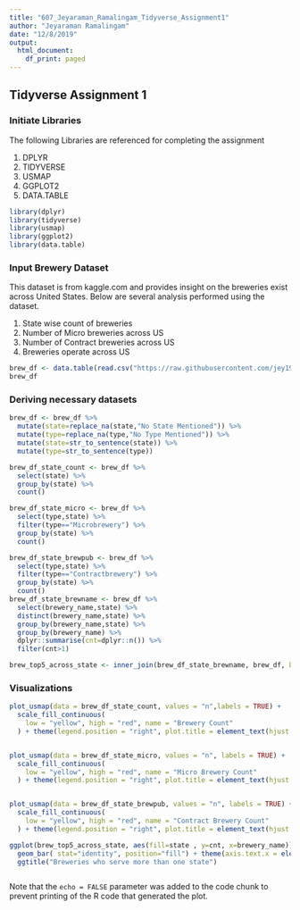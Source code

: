 ```yaml
---
title: "607_Jeyaraman_Ramalingam_Tidyverse_Assignment1"
author: "Jeyaraman Ramalingam"
date: "12/8/2019"
output: 
  html_document:
    df_print: paged
---
```

## Tidyverse Assignment 1 {.tabset .tabset-pills}

### Initiate Libraries
The following Libraries are referenced for completing the assignment

1. DPLYR
2. TIDYVERSE
3. USMAP
4. GGPLOT2
5. DATA.TABLE

```r
library(dplyr)
library(tidyverse)
library(usmap)
library(ggplot2)
library(data.table)
```

### Input Brewery Dataset

This dataset is from kaggle.com and provides insight on the breweries exist across United States. Below are several analysis performed using the dataset.

1. State wise count of breweries
2. Number of Micro breweries across US
3. Number of Contract breweries across US
4. Breweries operate across US

```r
brew_df <- data.table(read.csv("https://raw.githubusercontent.com/jey1987/DATA607/master/JR_TidyVerse_Assignment/breweries_us.csv",sep = ",", stringsAsFactors = F))
brew_df
```

### Deriving necessary datasets

```r
brew_df <- brew_df %>%
  mutate(state=replace_na(state,"No State Mentioned")) %>%
  mutate(type=replace_na(type,"No Type Mentioned")) %>%
  mutate(state=str_to_sentence(state)) %>%
  mutate(type=str_to_sentence(type))

brew_df_state_count <- brew_df %>%
  select(state) %>%
  group_by(state) %>%
  count()

brew_df_state_micro <- brew_df %>%
  select(type,state) %>%
  filter(type=="Microbrewery") %>%
  group_by(state) %>%
  count()

brew_df_state_brewpub <- brew_df %>%
  select(type,state) %>%
  filter(type=="Contractbrewery") %>%
  group_by(state) %>%
  count()
brew_df_state_brewname <- brew_df %>%
  select(brewery_name,state) %>%
  distinct(brewery_name,state) %>%
  group_by(brewery_name,state) %>%
  group_by(brewery_name) %>%
  dplyr::summarise(cnt=dplyr::n()) %>%
  filter(cnt>1) 

brew_top5_across_state <- inner_join(brew_df_state_brewname, brew_df, by = "brewery_name")
```
### Visualizations
```r
plot_usmap(data = brew_df_state_count, values = "n",labels = TRUE) + 
  scale_fill_continuous(
    low = "yellow", high = "red", name = "Brewery Count"
  ) + theme(legend.position = "right", plot.title = element_text(hjust = 0.5)) + labs(title = "Brewery Count by State")


plot_usmap(data = brew_df_state_micro, values = "n", labels = TRUE) + 
  scale_fill_continuous(
    low = "yellow", high = "red", name = "Micro Brewery Count"
  ) + theme(legend.position = "right", plot.title = element_text(hjust = 0.5)) + labs(title = "MicroBrewery Count by State")


plot_usmap(data = brew_df_state_brewpub, values = "n", labels = TRUE) + 
  scale_fill_continuous(
    low = "yellow", high = "red", name = "Contract Brewery Count"
  ) + theme(legend.position = "right", plot.title = element_text(hjust = 0.5)) + labs(title = "Contract Brewery Count by State")

ggplot(brew_top5_across_state, aes(fill=state , y=cnt, x=brewery_name)) +
  geom_bar( stat="identity", position="fill") + theme(axis.text.x = element_text(angle=90)) + xlab("Brewing Co.") + ylab("Number of Breweries by State") +
  ggtitle("Breweries who serve more than one state") 


```



```r
```

Note that the `echo = FALSE` parameter was added to the code chunk to prevent printing of the R code that generated the plot.
